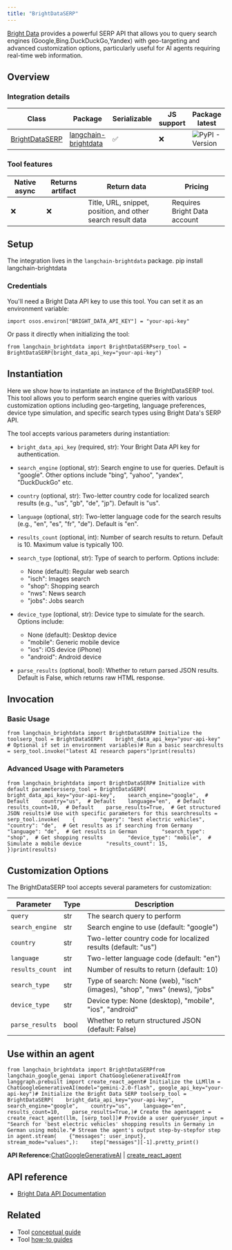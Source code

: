 ```yaml
---
title: "BrightDataSERP"
---
```


[Bright Data](https://brightdata.com/) provides a powerful SERP API that allows you to query search engines (Google,Bing.DuckDuckGo,Yandex) with geo-targeting and advanced customization options, particularly useful for AI agents requiring real-time web information.

## Overview

### Integration details

| Class                                                            | Package                                                                | Serializable | JS support | Package latest                                                                                 |
| ---------------------------------------------------------------- | ---------------------------------------------------------------------- | ------------ | ---------- | ---------------------------------------------------------------------------------------------- |
| [BrightDataSERP](https://pypi.org/project/langchain-brightdata/) | [langchain-brightdata](https://pypi.org/project/langchain-brightdata/) | ✅            | ❌          | ![PyPI - Version](/images/oss/integrations/tools/brightdata_serp/pypi/v/langchain-brightdata) |

### Tool features

| Native async | Returns artifact | Return data                                                 | Pricing                      |
| ------------ | ---------------- | ----------------------------------------------------------- | ---------------------------- |
| ❌            | ❌                | Title, URL, snippet, position, and other search result data | Requires Bright Data account |

## Setup

The integration lives in the `langchain-brightdata` package. pip install langchain-brightdata

### Credentials

You'll need a Bright Data API key to use this tool. You can set it as an environment variable:

```
import osos.environ["BRIGHT_DATA_API_KEY"] = "your-api-key"
```

Or pass it directly when initializing the tool:

```
from langchain_brightdata import BrightDataSERPserp_tool = BrightDataSERP(bright_data_api_key="your-api-key")
```

## Instantiation

Here we show how to instantiate an instance of the BrightDataSERP tool. This tool allows you to perform search engine queries with various customization options including geo-targeting, language preferences, device type simulation, and specific search types using Bright Data's SERP API.

The tool accepts various parameters during instantiation:

* `bright_data_api_key` (required, str): Your Bright Data API key for authentication.

* `search_engine` (optional, str): Search engine to use for queries. Default is "google". Other options include "bing", "yahoo", "yandex", "DuckDuckGo" etc.

* `country` (optional, str): Two-letter country code for localized search results (e.g., "us", "gb", "de", "jp"). Default is "us".

* `language` (optional, str): Two-letter language code for the search results (e.g., "en", "es", "fr", "de"). Default is "en".

* `results_count` (optional, int): Number of search results to return. Default is 10. Maximum value is typically 100.

* `search_type` (optional, str): Type of search to perform. Options include:

  * None (default): Regular web search
  * "isch": Images search
  * "shop": Shopping search
  * "nws": News search
  * "jobs": Jobs search

* `device_type` (optional, str): Device type to simulate for the search. Options include:

  * None (default): Desktop device
  * "mobile": Generic mobile device
  * "ios": iOS device (iPhone)
  * "android": Android device

* `parse_results` (optional, bool): Whether to return parsed JSON results. Default is False, which returns raw HTML response.

## Invocation

### Basic Usage

```
from langchain_brightdata import BrightDataSERP# Initialize the toolserp_tool = BrightDataSERP(    bright_data_api_key="your-api-key"  # Optional if set in environment variables)# Run a basic searchresults = serp_tool.invoke("latest AI research papers")print(results)
```

### Advanced Usage with Parameters

```
from langchain_brightdata import BrightDataSERP# Initialize with default parametersserp_tool = BrightDataSERP(    bright_data_api_key="your-api-key",    search_engine="google",  # Default    country="us",  # Default    language="en",  # Default    results_count=10,  # Default    parse_results=True,  # Get structured JSON results)# Use with specific parameters for this searchresults = serp_tool.invoke(    {        "query": "best electric vehicles",        "country": "de",  # Get results as if searching from Germany        "language": "de",  # Get results in German        "search_type": "shop",  # Get shopping results        "device_type": "mobile",  # Simulate a mobile device        "results_count": 15,    })print(results)
```

## Customization Options

The BrightDataSERP tool accepts several parameters for customization:

| Parameter       | Type | Description                                                               |
| --------------- | ---- | ------------------------------------------------------------------------- |
| `query`         | str  | The search query to perform                                               |
| `search_engine` | str  | Search engine to use (default: "google")                                  |
| `country`       | str  | Two-letter country code for localized results (default: "us")             |
| `language`      | str  | Two-letter language code (default: "en")                                  |
| `results_count` | int  | Number of results to return (default: 10)                                 |
| `search_type`   | str  | Type of search: None (web), "isch" (images), "shop", "nws" (news), "jobs" |
| `device_type`   | str  | Device type: None (desktop), "mobile", "ios", "android"                   |
| `parse_results` | bool | Whether to return structured JSON (default: False)                        |

## Use within an agent

```
from langchain_brightdata import BrightDataSERPfrom langchain_google_genai import ChatGoogleGenerativeAIfrom langgraph.prebuilt import create_react_agent# Initialize the LLMllm = ChatGoogleGenerativeAI(model="gemini-2.0-flash", google_api_key="your-api-key")# Initialize the Bright Data SERP toolserp_tool = BrightDataSERP(    bright_data_api_key="your-api-key",    search_engine="google",    country="us",    language="en",    results_count=10,    parse_results=True,)# Create the agentagent = create_react_agent(llm, [serp_tool])# Provide a user queryuser_input = "Search for 'best electric vehicles' shopping results in Germany in German using mobile."# Stream the agent's output step-by-stepfor step in agent.stream(    {"messages": user_input},    stream_mode="values",):    step["messages"][-1].pretty_print()
```

**API Reference:**[ChatGoogleGenerativeAI](https://python.langchain.com/api_reference/google_genai/chat_models/langchain_google_genai.chat_models.ChatGoogleGenerativeAI.html) | [create\_react\_agent](https://langchain-ai.github.io/langgraph/reference/prebuilt/#langgraph.prebuilt.chat_agent_executor.create_react_agent)

## API reference

* [Bright Data API Documentation](https://docs.brightdata.com/scraping-automation/serp-api/introduction)

## Related

* Tool [conceptual guide](/src/oss/concepts/tools)
* Tool [how-to guides](/src/oss/how_to/#tools)
